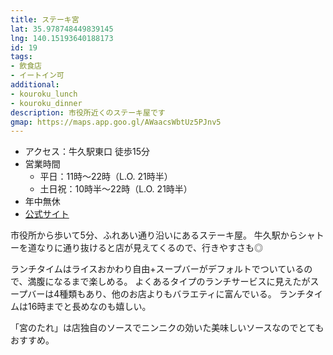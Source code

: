 ```yaml
---
title: ステーキ宮
lat: 35.978748449839145
lng: 140.15193640188173
id: 19
tags:
- 飲食店
- イートイン可
additional:
- kouroku_lunch
- kouroku_dinner
description: 市役所近くのステーキ屋です
gmap: https://maps.app.goo.gl/AWaacsWbtUz5PJnv5
---
```


- アクセス：牛久駅東口 徒歩15分
- 営業時間
  - 平日：11時～22時（L.O. 21時半）
  - 土日祝：10時半～22時（L.O. 21時半）
- 年中無休
- [公式サイト](https://www.miya.com/shop/detail.php?shop_no=77)

市役所から歩いて5分、ふれあい通り沿いにあるステーキ屋。
牛久駅からシャトーを道なりに通り抜けると店が見えてくるので、行きやすさも◎

ランチタイムはライスおかわり自由+スープバーがデフォルトでついているので、満腹になるまで楽しめる。
よくあるタイプのランチサービスに見えたがスープバーは4種類もあり、他のお店よりもバラエティに富んでいる。
ランチタイムは16時までと長めなのも嬉しい。

「宮のたれ」は店独自のソースでニンニクの効いた美味しいソースなのでとてもおすすめ。
